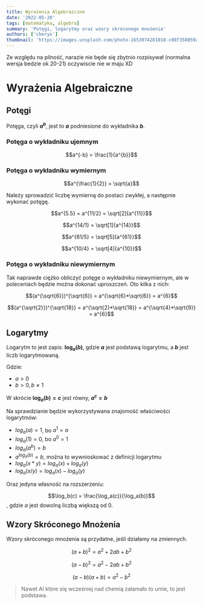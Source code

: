 ```yaml
---
title: Wyrażenia Algebraiczne
date: '2022-05-20'
tags: [matematyka, algebra]
summary: 'Potęgi, logarytmy oraz wzory skróconego mnożenia'
authors: ['cheryx']
thumbnail: 'https://images.unsplash.com/photo-1653074281018-c08f358059ab?ixlib=rb-1.2.1&ixid=MnwxMjA3fDB8MHxwaG90by1wYWdlfHx8fGVufDB8fHx8&auto=format&fit=crop&w=500&q=80'
---
```

Ze względu na pilność, narazie nie będe się zbytnio rozpisywał (normalna wersja bedzie ok 20-21) oczywiscie nie w maju XD

# Wyrażenia Algebraiczne

## Potęgi

Potęga, czyli **$a^b$**, jest to **$a$** podniesione do wykładnika **$b$**.

### Potęga o wykładniku ujemnym

$$a^{-b} = \frac{1}{a^{b}}$$

### Potęga o wykładniku wymiernym

$$a^{\frac{1}{2}} = \sqrt{a}$$

Należy sprowadzić liczbę wymierną do postaci zwykłej, a następnie wykonać potęgę.

$$a^{5.5} = a^{11/2} = \sqrt[2]{a^{11}}$$

$$a^{14/1} = \sqrt[1]{a^{14}}$$

$$a^{61/5} = \sqrt[5]{a^{61}}$$

$$a^{10/4} = \sqrt[4]{a^{10}}$$

### Potęga o wykładniku niewymiernym

Tak naprawde ciężko obliczyć potęge o wykładniku niewymiernym, ale w poleceniach będzie można dokonać uproszczeń. Oto kilka z nich:

$$(a^{\sqrt{6}})^{\sqrt{6}} = a^{\sqrt{6}*\sqrt{6}} = a^{6}$$

$$(a^{\sqrt{2}})^{\sqrt{18}} = a^{\sqrt{2}*\sqrt{18}} = a^{\sqrt{4}*\sqrt{9}} = a^{6}$$

## Logarytmy

Logarytm to jest zapis: **$\log_a(b)$**, gdzie **$a$** jest podstawą logarytmu, a **$b$** jest liczb logarytmowaną.

Gdzie:
* $a > 0$
* $b > 0, b \neq 1$

W skrócie **$\log_a(b) = c$** jest równy, **$a^c = b$**

Na sprawdzianie będzie wykorzystywana znajomość właściwości logarytmów:
* $log_a(a) = 1$, bo $a^1 = a$
* $log_a(1) = 0$, bo $a^0 = 1$
* $log_a(a^b) = b$
* $a^{log_a(b)} = b$, można to wywnioskować z definicji logarytmu
* $log_a(x*y) = log_a(x) + log_a(y)$
* $log_a(x/y) = log_a(x) - log_a(y)$

Oraz jedyna własność na rozszerzeniu:

$$\log_b(c) = \frac{\log_a(c)}{\log_a(b)}$$, gdzie $a$ jest dowolną liczbą większą od 0.

## Wzory Skróconego Mnożenia

Wzory skróconego mnożenia są przydatne, jeśli działamy na zmiennych.

$$(a+b)^2 = a^2 + 2ab + b^2$$

$$(a-b)^2 = a^2 - 2ab + b^2$$

$$(a-b)(a+b) = a^2 - b^2$$

> Nawet AI które się wcześniej nad chemią załamało to umie, to jest podstawa.
